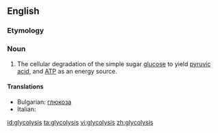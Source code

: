==English==

===Etymology===
{{confix|glyco|lysis}}

===Noun===
{{wikipedia}}
{{en-noun|-}}

# {{biology}} The cellular degradation of the simple sugar [[glucose]] to yield [[pyruvic acid]], and [[ATP]] as an energy source.

====Translations====
*Bulgarian: [[глюкоза]] {{f}}
*Italian: {{t-|it|glicolisi|f}}

[[id:glycolysis]]
[[ta:glycolysis]]
[[vi:glycolysis]]
[[zh:glycolysis]]